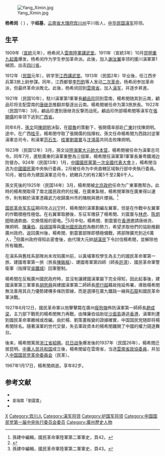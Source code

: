 [[File:Yang_Ximin.jpg|thumb]]

'''杨希闵'''（{{bd|1886年||1967年|1月17日}} ) ，字'''绍基'''，[[云南省|云南省]][[大理府|大理府]][[宾川州|宾川州]]平川街人，[[中华民国|中华民国]][[滇军|滇军]]将领。

==生平==
1909年（[[宣統|宣統]]元年），杨希闵入[[雲南陸軍講武堂|雲南陸軍講武堂]]。1911年（宣統3年）10月[[昆明市|昆明]][[重九起義|重九起義]]爆发，杨希闵作为学生参加革命派。此後，加入[[謝汝翼|謝汝翼]]率领的援川滇軍第1梯团，出击[[四川省_(中華民国)|四川省]]。

1912年（[[民国紀元|民国]]元年），转学至[[江西|江西]][[講武堂|講武堂]]。1913年（民国2年）毕业後，任江西步兵第3旅上尉参謀。同年，江西都督[[李烈鈞|李烈鈞]]等人发动[[二次革命|二次革命]]，杨希闵参加革命派，但最终革命派敗北。此後，杨希闵回到[[雲南省_(中華民国)|雲南省]]，加入[[滇军|滇军]]，并逐步昇進。

1921年（民国10年），駐川滇軍第1軍軍長[[顧品珍|顧品珍]]回到雲南，楊希閔随其到云南，顧品珍将支配雲南的[[唐继尧|唐继尧]]推翻并駆逐出云南。楊希閔被任命为第3旅旅長。1922年（民国11年）3月，顧品珍遭到唐继尧反撃而战死。顧品珍所部楊希閔等滇军在[[張開儒|張開儒]]的率领下逃到[[广西省|广西省]]。

同年6月，[[孫文|孫文]]同[[陳炯明|陳炯明]]决裂，在[[鄒魯|鄒魯]]的策動下，張開儒率部赴[[广東省_(中華民国)|广東]]討伐陳炯明。途中，在广西[[桂平市|桂平]]，楊希閔夺取了張開儒的指揮权。孫文任命楊希閔为西路討逆軍滇軍总司令，和滇軍[[范石生|范石生]]、[[桂軍|桂軍]][[刘震寰_(1890年)|劉震寰]]与[[沈鴻英|沈鴻英]]共同击败陳炯明。

1923年（民国12年）3月，孫文设[[陸海軍大元帥大本营|陸海軍大元帥大本营]]，楊希閔被任命为滇軍总司令。同年7月，進駐廣東的滇軍重整為三個軍，楊希閔任滇軍第1軍軍長兼粤贛湘边防督办。924年（民国13年）1月，[[中國國民黨第一次全國代表大會|中國國民黨第一次全國代表大會]]上，楊希閔当选为[[中國國民黨|中國國民黨]]中央執行委員，2月被任命为中央直轄区域執行部中央執行委員。10月，被任命为建国滇軍总司令，統轄兵力約有2萬5千至2萬6千人。

孫文死後的1925年（民国14年）3月，楊希閔被[[中华民国北京政府|北京政府]]任命为广東軍務帮办。此時的楊希閔取得了南北國民政府的拉攏，在廣東紮根，楊希閔軍隊在廣東得以運作，則有賴於滇軍憑藉武力收歸廣州市的賭稅與鴉片煙捐。<ref>孫建中編輯，國民革命軍陸軍第二軍軍史，頁42。</ref>

[[国民革命军东征|国民革命军东征]]期间攻占[[兴宁市|兴宁]]时，楊希閔的滇軍劃編左翼軍，但是在作戰中左翼軍的作戰積極性極低。在右翼軍取勝後，东征军缴获了楊希閔、刘震寰与[[林虎|林虎]]、[[陈炯明|陈炯明]]暗通款曲、交换情报的密电。<ref name=jjsqz>{{cite book |author1=刘红 |title=《蒋介石全传1》 |year=2017 |publisher=团结出版社 |location=北京 |isbn=9787412660206 |edition=第一版 }}</ref>{{rp|159}}5月中旬，楊希閔、劉震寰在[[香港|香港]]邀請唐继尧、陳炯明、[[陳廉伯|陳廉伯]]、[[段祺瑞|段祺瑞]]等與[[廣州國民政府|廣州國民政府]]為敵的勢力，希望求取他們的協助推翻廣州政府。返回廣州後，楊希閔、劉震寰部隊即積極備戰，將部隊擴充到近6萬人，<ref>孫建中編輯，國民革命軍陸軍第二軍軍史，頁43。</ref>但廣州政府得知此密會後，由代理大元帥[[胡漢民|胡漢民]]下令討伐楊希閔，並解除他所有職務。

在滇系與舊桂系部隊尚未攻陷廣州前，以黃埔軍校學生為主力的國民革命軍第一旅、建國粵軍第一旅（旅長[[陳銘樞|陳銘樞]]）、建國粵軍第四師（師長[[許濟|許濟]]）、國民革命軍警衛軍（指揮官[[吳鐵城|吳鐵城]]）回軍壓制。

楊希閔在反叛廣州國民政府時，並沒有讓建國滇軍屬下完全得知，因此起事後，建國滇軍第三軍軍長[[胡思舜|胡思舜]]與建國滇軍第二師師長[[廖行超|廖行超]]藉故拖延佈署，導致楊希閔無法善用其兵力優勢建構多條防禦線，而是選擇在廣九鐵路一線與[[石龍鎮_(東莞市)|石龍]]和國民革命軍決戰。

1927年6月12日，國民革命軍以炮擊擊斃在廣州[[瘦狗嶺|瘦狗嶺]]佈防滇軍第一師師長[[趙成梁|趙成梁]]，主力部下戰死的楊希閔無力再戰，由陳廉伯協助從[[沙面島|沙面島]]遁逃[[香港|香港]]，滇軍則遭到國民革命軍繳械或改編。由於楊、劉策畫叛變的證據確實，中国国民党随即将楊希閔除名。隨著滇軍的世代交替，失去軍政資本的楊希閔離開了中國的權力競逐舞台。

後来，楊希閔寓居[[浙江省_(中華民国)|浙江省]][[紹興市|紹興]]。[[抗日战争|抗日战争]]爆发後的1937年（民国26年），楊希閔迁居昆明。[[中華人民共和国|中華人民共和国]]成立後，楊希閔留在雲南省，当选[[雲南省|雲南省]][[政協委員|政協委員]]，并加入[[中国国民党革命委員会|中国国民党革命委員会]]（民革）。

1967年1月17日，楊希閔病逝。享年82岁。

== 参考文献 ==
{{reflist}}
* <span style="font-size:90%;">{{Cite book<!--|和書-->|author = 徐友春主編|title = 民国人物大辞典 増訂版|year = 2007|publisher = 河北人民出版社|isbn = 978-7-202-03014-1}}</span>
* <span style="font-size:90%;"> 韋瑞霖「劉震寰」{{Cite book|author = [[中国社会科学院|中国社会科学院]]近代史研究所編|title = 民国人物传 第8卷|year = 1996|publisher = [[中華書局|中華書局]]|isbn = 7-101-01328-7}}</span>
* <span style="font-size:90%;"> {{Cite book|author = 孫建中編輯|title = 國民革命軍陸軍第二軍軍史|year = 2017|publisher = 國防部政務辦公室史政編譯處|isbn = 978-986-053-989-9}}</span>

{{中國國民黨第一屆中央執行委員會}}

{{Authority control}}
{{DEFAULTSORT:Yang杨}}
[[Category:杨姓|X]]
[[Category:宾川人|Category:宾川人]]
[[Category:滇军将领|Category:滇军将领]]
[[Category:护国军将领|Category:护国军将领]]
[[Category:中国国民党第一届中央执行委员会委员|Category:中国国民党第一届中央执行委员会委员]]
[[Category:廣州歷史人物|Category:廣州歷史人物]]